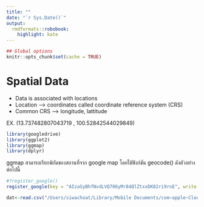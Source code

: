 ```yaml
---
title: ""
date: "`r Sys.Date()`"
output:
  rmdformats::robobook:
    highlight: kate
---
```


```r
## Global options
knitr::opts_chunk$set(cache = TRUE)
```



# Spatial Data

- Data is associated with locations
- Location --> coordinates called coordinate reference system (CRS)
- Common CRS --> longitude, lattitude

EX.
(13.737482807043719 , 100.52842544029849)

```r
library(googledrive)
library(ggplot2)
library(ggmap)
library(dplyr)
```


ggmap สามารถเรียกพิกัดของสถานที่จาก google map โดยใช้ฟังก์ชัน geocode() ดังตัวอย่างต่อไปนี้

```r
#?register_google()
register_google(key = "AIzaSyBhfNvdLVQ706yMr84QlZtxxDK82ri9rnE", write = TRUE)
```


```r
dat<-read.csv("/Users/siwachoat/Library/Mobile Documents/com~apple~CloudDocs/งานวิจัย/งานวิจัยความเหลื่อมล้ำ final/webscraping/csv/school1.csv")



```